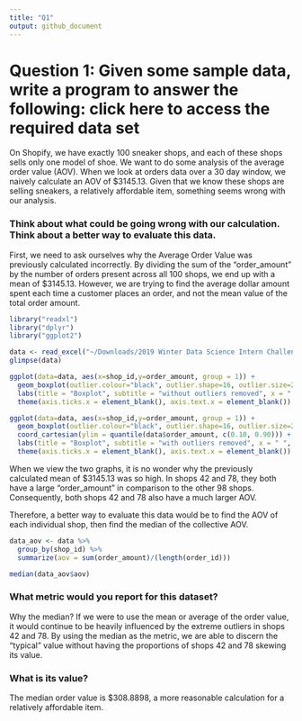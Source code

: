 ```yaml
---
title: "Q1"
output: github_document
---
```

# Question 1: Given some sample data, write a program to answer the following: click here to access the required data set

On Shopify, we have exactly 100 sneaker shops, and each of these shops sells only one model of shoe. We want to do some analysis of the average order value (AOV). When we look at orders data over a 30 day window, we naively calculate an AOV of $3145.13. Given that we know these shops are selling sneakers, a relatively affordable item, something seems wrong with our analysis. 

### Think about what could be going wrong with our calculation. Think about a better way to evaluate this data. 

First, we need to ask ourselves why the Average Order Value was previously calculated incorrectly. By dividing the sum of the "order_amount" by the number of orders present across all 100 shops, we end up with a mean of $3145.13. However, we are trying to find the average dollar amount spent each time a customer places an order, and not the mean value of the total order amount.

```r
library("readxl")
library("dplyr")
library("ggplot2")
```

```r
data <- read_excel("~/Downloads/2019 Winter Data Science Intern Challenge Data Set.xlsx")
glimpse(data) 
```

```r
ggplot(data=data, aes(x=shop_id,y=order_amount, group = 1)) +
  geom_boxplot(outlier.colour="black", outlier.shape=16, outlier.size=2, notch=FALSE) +
  labs(title = "Boxplot", subtitle = "without outliers removed", x = " ", y = "Order Amount") +
  theme(axis.ticks.x = element_blank(), axis.text.x = element_blank())

ggplot(data=data, aes(x=shop_id,y=order_amount, group = 1)) +
  geom_boxplot(outlier.colour="black", outlier.shape=16, outlier.size=2, notch=FALSE) +
  coord_cartesian(ylim = quantile(data$order_amount, c(0.10, 0.90))) +
  labs(title = "Boxplot", subtitle = "with outliers removed", x = " ", y = "Order Amount") +
  theme(axis.ticks.x = element_blank(), axis.text.x = element_blank())
```
When we view the two graphs, it is no wonder why the previously calculated mean of $3145.13 was so high. In shops 42 and 78, they both have a large “order_amount” in comparison to the other 98 shops. Consequently, both shops 42 and 78 also have a much larger AOV.

Therefore, a better way to evaluate this data would be to find the AOV of each individual shop, then find the median of the collective AOV.

```r
data_aov <- data %>%
  group_by(shop_id) %>%
  summarize(aov = sum(order_amount)/(length(order_id)))

median(data_aov$aov)
```
### What metric would you report for this dataset?
Why the median? If we were to use the mean or average of the order value, it would continue to be heavily influenced by the extreme outliers in shops 42 and 78. By using the median as the metric, we are able to discern the “typical” value without having the proportions of shops 42 and 78 skewing its value.

### What is its value?
The median order value is $308.8898, a more reasonable calculation for a relatively affordable item.


